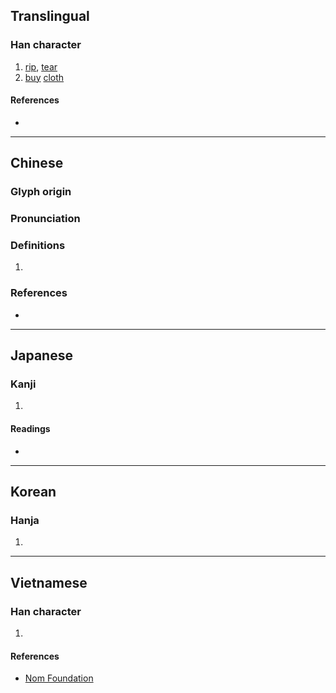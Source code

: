 {{character info/new}}
==Translingual==

===Han character===
{{Han char|rn=64|rad=手|as=12|sn=15|four=52021|canj=QTCL|ids=⿰扌斯}}

# [[rip]], [[tear]]
# [[buy]] [[cloth]]

====References====
* {{Han ref|kx=0454.150|dkj=12705|dj=0803.290|hdz=31953.060|uh=6495|ud=25749|bh=BCB9|bd=48313}}

----

==Chinese==
{{zh-forms}}

===Glyph origin===
{{Han etym}}

===Pronunciation===
{{zh-pron
|m=sī
|c=si1,sai1
|h=pfs=
|md=
|mn=ml:si/xm,zz:su
|w=
|mc=y
|oc=y
|cat=
}}

===Definitions===
{{zh-hanzi}}

# {{rfdef|lang=zh}}

===References===
* {{R:yue:Hanzi}}

----

==Japanese==

===Kanji===
{{ja-kanji|grade=|rs=手12}}

# {{defn|lang=ja|sort=手12}}

====Readings====
* {{ja-readings|on=[[せい]] (sei), [[さい]] (sai), [[し]] (shi)|kun=[[さく]] (saku)}}

----

==Korean==

===Hanja===
{{ko-hanja|hangeul=서|eumhun=|rv=seo|mr=sŏ|y=se}}

# {{defn|lang=ko|sort=手12}}

----

==Vietnamese==

===Han character===
{{vi-readings|rs=手12|hanviet=[[tê]], [[ti]]}}

# {{defn|lang=vi|sort=手12}}

====References====
* [http://nomfoundation.org/common/nom_details.php?codepoint=6495 Nom Foundation]
